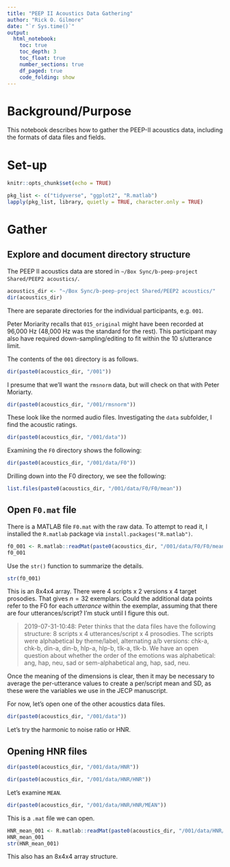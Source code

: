 ```yaml
---
title: "PEEP II Acoustics Data Gathering"
author: "Rick O. Gilmore"
date: "`r Sys.time()`"
output: 
  html_notebook:
    toc: true
    toc_depth: 3
    toc_float: true
    number_sections: true
    df_paged: true
    code_folding: show
---
```


# Background/Purpose

This notebook describes how to gather the PEEP-II acoustics data, including the formats of data files and fields.

# Set-up

```r
knitr::opts_chunk$set(echo = TRUE)

pkg_list <- c("tidyverse", "ggplot2", "R.matlab")
lapply(pkg_list, library, quietly = TRUE, character.only = TRUE)
```

# Gather

## Explore and document directory structure

The PEEP II acoustics data are stored in `~/Box Sync/b-peep-project Shared/PEEP2 acoustics/`. 

```r
acoustics_dir <- "~/Box Sync/b-peep-project Shared/PEEP2 acoustics/"
dir(acoustics_dir)
```

There are separate directories for the individual participants, e.g. `001`.

Peter Moriarity recalls that `015_original` might have been recorded at 96,000 Hz (48,000 Hz was the standard for the rest). This participant may also have required down-sampling/editing to fit within the 10 s/utterance limit.

The contents of the `001` directory is as follows.

```r
dir(paste0(acoustics_dir, "/001"))
```

I presume that we'll want the `rmsnorm` data, but will check on that with Peter Moriarty.

```r
dir(paste0(acoustics_dir, "/001/rmsnorm"))
```

These look like the normed audio files.
Investigating the `data` subfolder, I find the acoustic ratings.

```r
dir(paste0(acoustics_dir, "/001/data"))
```

Examining the `F0` directory shows the following:

```r
dir(paste0(acoustics_dir, "/001/data/F0"))
```
 
Drilling down into the F0 directory, we see the following:

```r
list.files(paste0(acoustics_dir, "/001/data/F0/F0/mean"))
```

## Open `F0.mat` file

There is a MATLAB file `F0.mat` with the raw data.
To attempt to read it, I installed the `R.matlab` package via `install.packages("R.matlab")`.

```r
f0_001 <- R.matlab::readMat(paste0(acoustics_dir, "/001/data/F0/F0/mean/F0.mat"))
f0_001
```

Use the `str()` function to summarize the details.

```r
str(f0_001)
```

This is an 8x4x4 array. 
There were 4 scripts x 2 versions x 4 target prosodies. 
That gives $n=32$ exemplars.
Could the additional data points refer to the F0 for each *utterance* within the exemplar, assuming that there are four utterances/script?
I'm stuck until I figure this out.

> 2019-07-31-10:48: Peter thinks that the data files have the following structure: 8 scripts x 4 utterances/script x 4 prosodies. The scripts were alphabetical by theme/label, alternating a/b versions: chk-a, chk-b, din-a, din-b, hlp-a, hlp-b, tlk-a, tlk-b. We have an open question about whether the order of the emotions was alphabetical: ang, hap, neu, sad or sem-alphabetical ang, hap, sad, neu.

Once the meaning of the dimensions is clear, then it may be necessary to average the per-utterance values to create a per/script mean and SD, as these were the variables we use in the JECP manuscript.

For now, let's open one of the other acoustics data files.

```r
dir(paste0(acoustics_dir, "/001/data"))
```

Let's try the harmonic to noise ratio or HNR.

## Opening HNR files

```r
dir(paste0(acoustics_dir, "/001/data/HNR"))
```

```r
dir(paste0(acoustics_dir, "/001/data/HNR/HNR"))
```

Let's examine `MEAN`.

```r
dir(paste0(acoustics_dir, "/001/data/HNR/HNR/MEAN"))
```

This is a `.mat` file we can open.

```r
HNR_mean_001 <- R.matlab::readMat(paste0(acoustics_dir, "/001/data/HNR/HNR/MEAN/HNR.mat"))
HNR_mean_001
str(HNR_mean_001)
```

This also has an 8x4x4 array structure.

